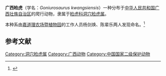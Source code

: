 {{speciesbox
| image  =
| status = 
| status_system = 
| status_ref =
| genus = Goniurosaurus
| species = kwangsiensis
| authority = Yang & Chan, 2015
}}
'''广西睑虎'''（学名：''Goniurosaurus kwangsiensis''）一种分布于[[中华人民共和国|中华人民共和国]][[广西壮族自治区|广西壮族自治区]]的爬行动物，隶属于[[睑虎科|睑虎科]][[洞穴睑虎属|洞穴睑虎属]]。

本种系由[[嘉道理农场暨植物园|嘉道理农场暨植物园]]的工作人员杨剑焕、陈辈乐两人发现命名。<ref>{{cite journal |author1=杨剑焕 |title=因宠得祸 神秘的中国睑虎 悄然走向濒危 |journal=《中国国家地理》 |date=2019年 |issue=第8期}}</ref>


==参考文献==
{{reflist}}
{{Taxonbar|from=Q20991693}}
[[Category:洞穴睑虎属|Category:洞穴睑虎属]]
[[Category:广西动物|Category:广西动物]]
[[Category:中国国家二级保护动物|Category:中国国家二级保护动物]]